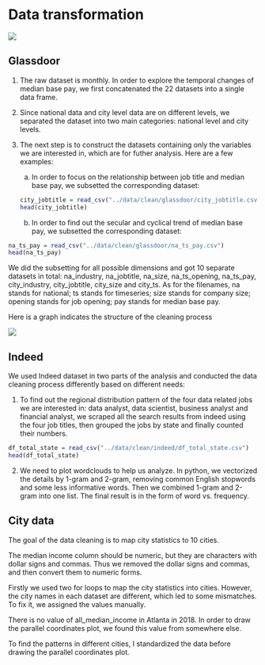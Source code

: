 # Data transformation

![](../others/resource/33.png)

## Glassdoor

1.	The raw dataset is monthly. In order to explore the temporal changes of median base pay, we first concatenated the 22 datasets into a single data frame. 

2.	Since national data and city level data are on different levels, we separated the dataset into two main categories: national level and city levels.

3.	The next step is to construct the datasets containing only the variables we are interested in, which are for futher analysis. Here are a few examples:

      a.	In order to focus on the relationship between job title and median base pay, we subsetted the corresponding dataset:
```r
city_jobtitle = read_csv("../data/clean/glassdoor/city_jobtitle.csv")
head(city_jobtitle)
```

      b.	In order to find out the secular and cyclical trend of median base pay, we subsetted the corresponding dataset:
      
```r
na_ts_pay = read_csv("../data/clean/glassdoor/na_ts_pay.csv")
head(na_ts_pay)
```

We did the subsetting for all possible dimensions and got 10 separate datasets in total: na_industry, na_jobtitle, na_size, na_ts_opening, na_ts_pay, city_industry, city_jobtitle, city_size and city_ts. As for the filenames, na stands for national; ts stands for timeseries; size stands for company size; opening stands for job opening; pay stands for median base pay.

Here is a graph indicates the structure of the cleaning process

![](../others/resource/Screen Shot 2019-12-12 at 3.26.12 PM.png)


## Indeed

We used Indeed dataset in two parts of the analysis and conducted the data cleaning process differently based on different needs:

1.    To find out the regional distribution pattern of the four data related jobs we are interested in: data analyst, data scientist, business analyst and financial analyst, we scraped all the search results from indeed using the four job titles, then grouped the jobs by state and finally counted their numbers.

```r
df_total_state = read_csv("../data/clean/indeed/df_total_state.csv")
head(df_total_state)
```

2.    We need to plot wordclouds to help us analyze. In python, we vectorized the details by 1-gram and 2-gram, removing common English stopwords and some less informative words. Then we combined 1-gram and 2-gram into one list. The final result is in the form of word vs. frequency.


## City data

The goal of the data cleaning is to map city statistics to 10 cities. 

The median income column should be numeric, but they are characters with dollar signs and commas. Thus we removed the dollar signs and commas, and then convert them to numeric forms.

Firstly we used two for loops to map the city statistics into cities. However, the city names in each dataset are different, which led to some mismatches. To fix it, we assigned the values manually.

There is no value of all_median_income in Atlanta in 2018. In order to draw the parallel coordinates plot, we found this value from somewhere else.

To find the patterns in different cities, I standardized the data before drawing the parallel coordinates plot.


